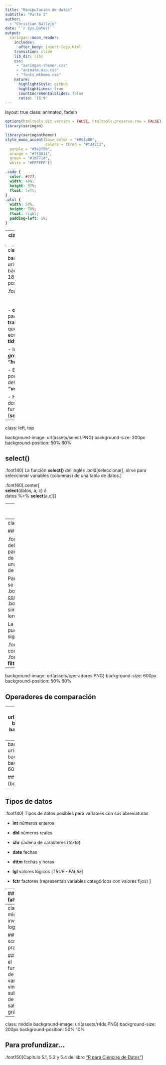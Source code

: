 ```yaml
---
title: "Manipulación de datos"
subtitle: "Parte I"  
author: 
  - "Christian Ballejo"
date: '`r Sys.Date()`'
output:
  xaringan::moon_reader:
    includes:
      after_body: insert-logo.html
    transition: slide
    lib_dir: libs
    css: 
     - "xaringan-themer.css"
     - "animate.min.css"
     - "fonts_mtheme.css"
    nature:
      highlightStyle: github
      highlightLines: true
      countIncrementalSlides: false
      ratio: '16:9'
---
```

layout: true
class: animated, fadeIn

```r
options(htmltools.dir.version = FALSE, htmltools.preserve.raw = FALSE)
library(xaringan)
```

```r
library(xaringanthemer)
style_mono_accent(base_color = "#004b00", 
                  colors = c(red = "#f34213",
  purple = "#3e2f5b",
  orange = "#ff8811",
  green = "#1d771d",
  white = "#FFFFFF"))
```

```css
.code {
  color: #777;
  width: 48%;
  height: 92%;
  float: left;
}
.plot {
  width: 50%;
  height: 70%;
  float: right;
  padding-left: 1%;
}
```

---
class: inverse, hide-logo, center

# Internet

## Red: Aula alumnos  -  Clave: internet

<br>

# Diapositivas

## https: //cballejo.github.io/Intro3

---
class: left, middle

background-image: url(assets/dplyr.PNG)
background-size: 180px
background-position: 50% 10%



.font140[ 
<br> 
<br> 
<br> 
- **dplyr** es un paquete para **transformar datos** que pertenece al ecosistema **tidyverse**

- Implementa una **_gramática "humana"_**

- Está constituido por funciones definidas como **_"verbos"_**

- Hoy vamos a ver dos de esas funciones-verbos (**select** y **filter**)
]

---
class: left, top

background-image: url(assets/select.PNG)
background-size: 300px
background-position: 50% 80%

## select()

.font140[ 
La función **select()** del inglés .bold[seleccionar], sirve para seleccionar variables (columnas) de una tabla de datos.
]



.font160[.center[  
**select**(datos, a, c)  ó  
datos %>% **select**(a,c)
]]


---
class: center, middle, inverse, hide-logo

## Abrimos el script practica3.R 

## Explicamos el funcionamiento de select() y sus variantes

---
class: left, top

## filter()

.font140[ 
La función **filter()** del inglés .bold[filtrar], sirve para filtrar un subconjunto de observaciones (filas) de una tabla de datos a partir de una condición.


Para construir la condición se utilizan una serie de .bold[operadores de comparación] y .bold[operadores lógicos] similares a la de otros lenguajes de programación.

La estructura de la función puede ser cualquiera de las siguientes: 
]

.font180[.center[**filter**(datos, condición)]]
<br>
.font180[.center[datos %>% **filter**(condición)]]

---
background-image: url(assets/operadores.PNG)
background-size: 600px
background-position: 50% 60%

## Operadores de comparación


---
background-image: url(assets/booleanos2.PNG)
background-size: 700px
background-position: 50% 60%

## Operadores lógicos (booleanos)

---
background-image: url(assets/booleanos.PNG)
background-size: 750px
background-position: 50% 60%

## Operadores lógicos (booleanos)

---
## Tipos de datos

.font140[
Tipos de datos posibles para variables con sus abreviaturas 

- **int**  números enteros

- **dbl**  números reales 

- **chr**  cadena de caracteres (*texto*)

- **date** fechas

- **dttm** fechas y horas

- **lgl**  valores lógicos (*TRUE - FALSE*)

- **fctr** factores (representan variables categóricos con valores fijos)
]

---
## Valores faltantes

.font140[
- Los valores faltantes se implementan en **R** como un .bold[valor especial] .blue[NA]

- .blue[NA] significa .bold[Not Available] (No Disponible) y es un **_"no valor"_**.

- Esto hace que los valores perdidos sean "contagiosos". Cualquier operación que involucre un valor .blue[NA] también será .blue[NA].

.code[
```r
NA > 5
10 == NA
```
]

.plot[
```r
NA + 10
NA / 2
```
]

]
---
class: center, middle, inverse, hide-logo

## Volvemos al script practica3.R 

## Explicamos el funcionamiento de filter() y sus variantes, vinculando los subconjuntos de datos a salidas gráficas.

---
class: middle
background-image: url(assets/r4ds.PNG) 
background-size: 200px
background-position: 50% 10%

## Para profundizar...

.font150[Capítulo 5.1, 5.2 y 5.4 del libro ["R para Ciencias de Datos"](https://es.r4ds.hadley.nz/transform.html)]
